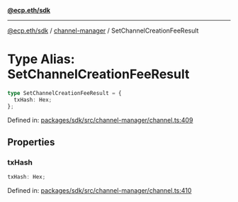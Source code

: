[**@ecp.eth/sdk**](../../index.mdx)

***

[@ecp.eth/sdk](/sdk-reference/index.mdx) / [channel-manager](/sdk-reference/channel-manager/index.mdx) / SetChannelCreationFeeResult

# Type Alias: SetChannelCreationFeeResult

```ts
type SetChannelCreationFeeResult = {
  txHash: Hex;
};
```

Defined in: [packages/sdk/src/channel-manager/channel.ts:409](https://github.com/ecp-eth/comments-monorepo/blob/main/packages/sdk/src/channel-manager/channel.ts#L409)

## Properties

### txHash

```ts
txHash: Hex;
```

Defined in: [packages/sdk/src/channel-manager/channel.ts:410](https://github.com/ecp-eth/comments-monorepo/blob/main/packages/sdk/src/channel-manager/channel.ts#L410)
